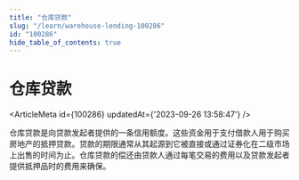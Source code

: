 ```yaml
---
title: "仓库贷款"
slug: "/learn/warehouse-lending-100286"
id: "100286"
hide_table_of_contents: true
---
```



# 仓库贷款

<ArticleMeta id={100286} updatedAt={'2023-09-26 13:58:47'} />
<div className='border-solid border-b border-t-0 my-4 border-[var(--ifm-color-gray-300)]' />

仓库贷款是向贷款发起者提供的一条信用额度。这些资金用于支付借款人用于购买房地产的抵押贷款。贷款的期限通常从其起源到它被直接或通过证券化在二级市场上出售的时间为止。仓库贷款的偿还由贷款人通过每笔交易的费用以及贷款发起者提供抵押品时的费用来确保。
